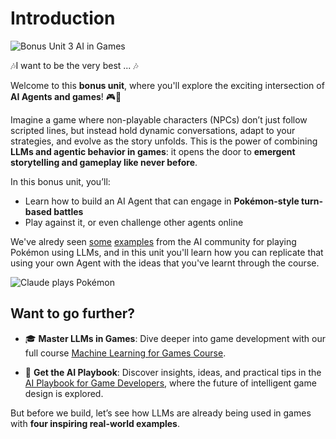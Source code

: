 # Introduction

<img src="https://huggingface.co/datasets/agents-course/course-images/resolve/main/en/bonus-unit3/pokemon_thumbnail.png" alt="Bonus Unit 3 AI in Games"/>

🎶I want to be the very best ... 🎶

Welcome to this **bonus unit**, where you'll explore the exciting intersection of **AI Agents and games**! 🎮🤖

Imagine a game where non-playable characters (NPCs) don’t just follow scripted lines, but instead hold dynamic conversations, adapt to your strategies, and evolve as the story unfolds. This is the power of combining **LLMs and agentic behavior in games**: it opens the door to **emergent storytelling and gameplay like never before**.

In this bonus unit, you’ll:

- Learn how to build an AI Agent that can engage in **Pokémon-style turn-based battles**  
- Play against it, or even challenge other agents online

We've alredy seen [some](https://www.anthropic.com/research/visible-extended-thinking) [examples](https://www.twitch.tv/gemini_plays_pokemon) from the AI community for playing Pokémon using LLMs, and in this unit you'll learn how you can replicate that using your own Agent with the ideas that you've learnt through the course.

<img src="https://huggingface.co/datasets/agents-course/course-images/resolve/main/en/bonus-unit3/claude-plays-pokemon.png" alt="Claude plays Pokémon"/>

## Want to go further?

- 🎓 **Master LLMs in Games**: Dive deeper into game development with our full course [Machine Learning for Games Course](https://hf.co/learn/ml-games-course).

- 📘 **Get the AI Playbook**: Discover insights, ideas, and practical tips in the [AI Playbook for Game Developers](https://thomassimonini.substack.com/), where the future of intelligent game design is explored.

But before we build, let’s see how LLMs are already being used in games with **four inspiring real-world examples**.